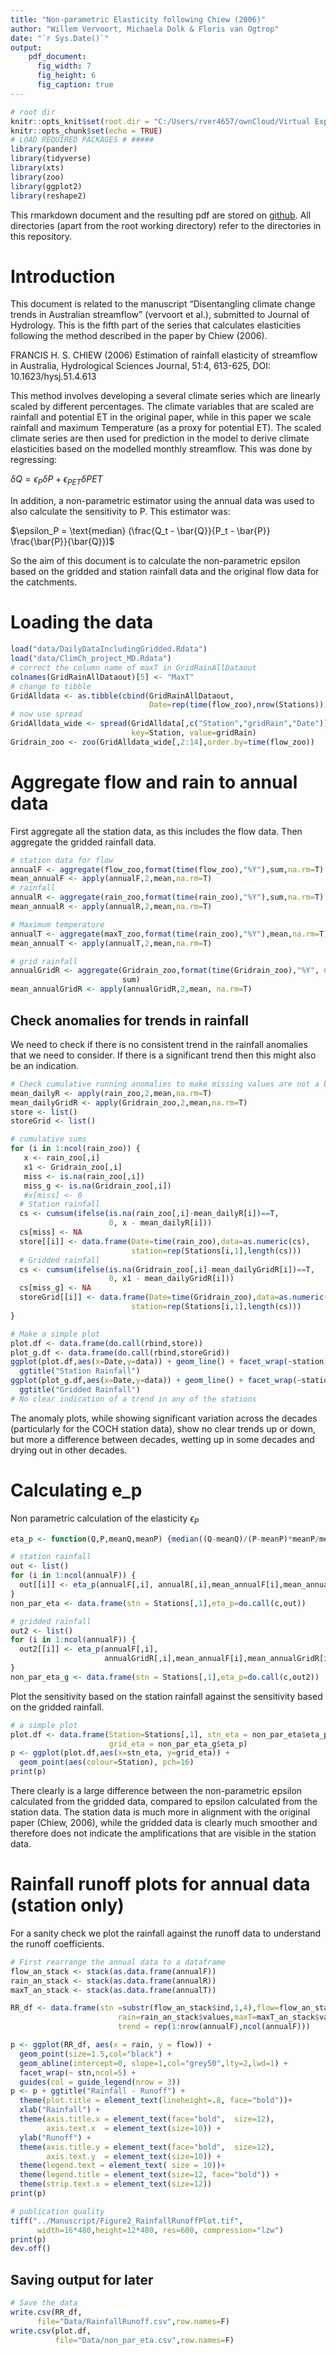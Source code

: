 ```yaml
---
title: "Non-parametric Elasticity following Chiew (2006)"
author: "Willem Vervoort, Michaela Dolk & Floris van Ogtrop"
date: "`r Sys.Date()`"
output: 
    pdf_document:
      fig_width: 7
      fig_height: 6
      fig_caption: true
---
```

```r
# root dir
knitr::opts_knit$set(root.dir = "C:/Users/rver4657/ownCloud/Virtual Experiments/VirtExp")
knitr::opts_chunk$set(echo = TRUE)
# LOAD REQUIRED PACKAGES # #####
library(pander)
library(tidyverse)
library(xts)
library(zoo)
library(ggplot2)
library(reshape2)
```

This rmarkdown document and the resulting pdf are stored on  [github](https://github.com/WillemVervoort/VirtExp). All directories (apart from the root working directory) refer to the directories in this repository.

# Introduction
This document is related to the manuscript "Disentangling climate change trends in Australian streamflow" (vervoort et al.), submitted to Journal of Hydrology. This is the fifth part of the series that calculates elasticities following the method described in the paper by Chiew (2006). 

FRANCIS H. S. CHIEW (2006) Estimation of rainfall elasticity of streamflow in
Australia, Hydrological Sciences Journal, 51:4, 613-625, DOI: 10.1623/hysj.51.4.613

This method involves developing a several climate series which are linearly scaled by different percentages. The climate variables that are scaled are rainfall and potential ET in the original paper, while in this paper we scale rainfall and maximum Temperature (as a proxy for potential ET). The scaled climate series are then used for prediction in the model to derive climate elasticities based on the modelled monthly streamflow. This was done by regressing:

$\delta Q = \epsilon_P \delta P + \epsilon_{PET} \delta PET$

In addition, a non-parametric estimator using the annual data was used to also calculate the sensitivity to P. This estimator was:

$\epsilon_P = \text{median} (\frac{Q_t - \bar{Q}}{P_t - \bar{P}} \frac{\bar{P}}{\bar{Q}})$

So the aim of this document is to calculate the non-parametric epsilon based on the gridded and station rainfall data and the original flow data for the catchments.

# Loading the data

```r
load("data/DailyDataIncludingGridded.Rdata")
load("data/ClimCh_project_MD.Rdata")
# correct the column name of maxT in GridRainAllDataout
colnames(GridRainAllDataout)[5] <- "MaxT"
# change to tibble
GridAlldata <- as.tibble(cbind(GridRainAllDataout,
                               Date=rep(time(flow_zoo),nrow(Stations))))
# now use spread
GridAlldata_wide <- spread(GridAlldata[,c("Station","gridRain","Date")],
                           key=Station, value=gridRain)
Gridrain_zoo <- zoo(GridAlldata_wide[,2:14],order.by=time(flow_zoo))

```

# Aggregate flow and rain to annual data

First aggregate all the station data, as this includes the flow data. Then aggregate the gridded rainfall data.

```r
# station data for flow
annualF <- aggregate(flow_zoo,format(time(flow_zoo),"%Y"),sum,na.rm=T)
mean_annualF <- apply(annualF,2,mean,na.rm=T)
# rainfall
annualR <- aggregate(rain_zoo,format(time(rain_zoo),"%Y"),sum,na.rm=T)
mean_annualR <- apply(annualR,2,mean,na.rm=T)

# Maximum temperature
annualT <- aggregate(maxT_zoo,format(time(rain_zoo),"%Y"),mean,na.rm=T)
mean_annualT <- apply(annualT,2,mean,na.rm=T)

# grid rainfall
annualGridR <- aggregate(Gridrain_zoo,format(time(Gridrain_zoo),"%Y", na.rm=T),
                         sum)
mean_annualGridR <- apply(annualGridR,2,mean, na.rm=T)

```


## Check anomalies for  trends in rainfall  
We need to check if there is no consistent trend in the rainfall anomalies that we need to consider. If there is a significant trend then this might also be an indication.

```r
# Check cumulative running anomalies to make missing values are not a big thing
mean_dailyR <- apply(rain_zoo,2,mean,na.rm=T)
mean_dailyGridR <- apply(Gridrain_zoo,2,mean,na.rm=T)
store <- list()
storeGrid <- list()

# cumulative sums
for (i in 1:ncol(rain_zoo)) {
   x <- rain_zoo[,i]
   x1 <- Gridrain_zoo[,i]
   miss <- is.na(rain_zoo[,i])
   miss_g <- is.na(Gridrain_zoo[,i])
   #x[miss] <- 0
  # Station rainfall
  cs <- cumsum(ifelse(is.na(rain_zoo[,i]-mean_dailyR[i])==T,
                      0, x - mean_dailyR[i]))
  cs[miss] <- NA
  store[[i]] <- data.frame(Date=time(rain_zoo),data=as.numeric(cs),
                           station=rep(Stations[i,1],length(cs)))
  # Gridded rainfall
  cs <- cumsum(ifelse(is.na(Gridrain_zoo[,i]-mean_dailyGridR[i])==T,
                      0, x1 - mean_dailyGridR[i]))
  cs[miss_g] <- NA
  storeGrid[[i]] <- data.frame(Date=time(Gridrain_zoo),data=as.numeric(cs),
                           station=rep(Stations[i,1],length(cs)))
}

# Make a simple plot
plot.df <- data.frame(do.call(rbind,store))
plot_g.df <- data.frame(do.call(rbind,storeGrid))
ggplot(plot.df,aes(x=Date,y=data)) + geom_line() + facet_wrap(~station) +
  ggtitle("Station Rainfall")
ggplot(plot_g.df,aes(x=Date,y=data)) + geom_line() + facet_wrap(~station) +
  ggtitle("Gridded Rainfall")
# No clear indication of a trend in any of the stations

```

The anomaly plots, while showing significant variation across the decades (particularly for the COCH station data), show no clear trends up or down, but more a difference between decades, wetting up in some decades and drying out in other decades.

# Calculating e_p
Non parametric calculation of the elasticity $\epsilon_P$

```r
eta_p <- function(Q,P,meanQ,meanP) {median((Q-meanQ)/(P-meanP)*meanP/meanQ)}

# station rainfall
out <- list()
for (i in 1:ncol(annualF)) {
  out[[i]] <- eta_p(annualF[,i], annualR[,i],mean_annualF[i],mean_annualR[i])
}
non_par_eta <- data.frame(stn = Stations[,1],eta_p=do.call(c,out))

# gridded rainfall
out2 <- list()
for (i in 1:ncol(annualF)) {
  out2[[i]] <- eta_p(annualF[,i],
                     annualGridR[,i],mean_annualF[i],mean_annualGridR[i])
}
non_par_eta_g <- data.frame(stn = Stations[,1],eta_p=do.call(c,out2))
```

Plot the sensitivity based on the station rainfall against the sensitivity based on the gridded rainfall.

```r
# a simple plot
plot.df <- data.frame(Station=Stations[,1], stn_eta = non_par_eta$eta_p,
                      grid_eta = non_par_eta_g$eta_p)
p <- ggplot(plot.df,aes(x=stn_eta, y=grid_eta)) +
  geom_point(aes(colour=Station), pch=16)
print(p)
```

There clearly is a large difference between the non-parametric epsilon calculated from the gridded data, compared to epsilon calculated from the station data. The station data is much more in alignment with the original paper (Chiew, 2006), while the gridded data is clearly much smoother and therefore does not indicate the amplifications that are visible in the station data.

# Rainfall runoff plots for annual data (station only)  
For a sanity check we plot the rainfall against the runoff data to understand the runoff coefficients.

```r
# First rearrange the annual data to a dataframe
flow_an_stack <- stack(as.data.frame(annualF))
rain_an_stack <- stack(as.data.frame(annualR))
maxT_an_stack <- stack(as.data.frame(annualT))

RR_df <- data.frame(stn =substr(flow_an_stack$ind,1,4),flow=flow_an_stack$values,
                        rain=rain_an_stack$values,maxT=maxT_an_stack$values,
                        trend = rep(1:nrow(annualF),ncol(annualF))) 

p <- ggplot(RR_df, aes(x = rain, y = flow)) +
  geom_point(size=1.5,col="black") + 
  geom_abline(intercept=0, slope=1,col="grey50",lty=2,lwd=1) +
  facet_wrap(~ stn,ncol=5) +
  guides(col = guide_legend(nrow = 3))
p <- p + ggtitle("Rainfall - Runoff") +
  theme(plot.title = element_text(lineheight=.8, face="bold"))+
  xlab("Rainfall") +
  theme(axis.title.x = element_text(face="bold",  size=12),
        axis.text.x  = element_text(size=10)) +
  ylab("Runoff") +
  theme(axis.title.y = element_text(face="bold",  size=12),
        axis.text.y  = element_text(size=10)) +
  theme(legend.text = element_text( size = 10))+
  theme(legend.title = element_text(size=12, face="bold")) +
  theme(strip.text.x = element_text(size=12))
print(p)

# publication quality
tiff("../Manuscript/Figure2_RainfallRunoffPlot.tif",
      width=16*480,height=12*480, res=600, compression="lzw")
print(p)
dev.off()

```

## Saving output for later

```r
# Save the data
write.csv(RR_df,
      file="Data/RainfallRunoff.csv",row.names=F)
write.csv(plot.df,
          file="Data/non_par_eta.csv",row.names=F)
```

